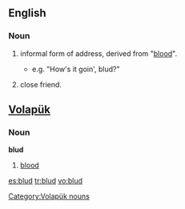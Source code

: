 ==English==
{{rfv}}
===Noun===
{{en-noun}}

#{{UK|slang}} informal form of address, derived from "[[blood]]".
#*e.g. "How's it goin', blud?"
#{{UK|slang}} close friend.

==[[Volapük]]==
===Noun===
'''blud'''

# [[blood]]

[[Category:Volapük nouns]]

[[es:blud]]
[[tr:blud]]
[[vo:blud]]